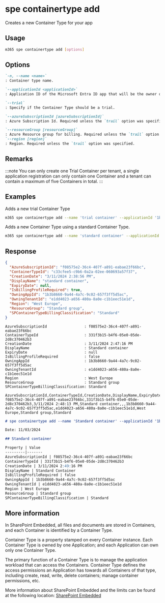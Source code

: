 
# spe containertype add

Creates a new Container Type for your app

## Usage

```sh
m365 spe containertype add [options]
```

## Options

```md definition-list
`-n, --name <name>`
: Container type name.

`--applicationId <applicationId>`
: Application ID of the Microsoft Entra ID app that will be the owner of the Container Type.

`--trial`
: Specify if the Container Type should be a trial.

`--azureSubscriptionId [azureSubscriptionId]`
: Azure Subscription Id. Required unless the `trail` option was specified.

`--resourceGroup [resourceGroup]`
: Azure Resource group for billing. Required unless the `trail` option was specified.
`--region [region]`
: Region. Required unless the `trail` option was specified.
```

<Global />

## Remarks

:::note
You can only create one Trial Container per tenant, a single application registration can only contain one Container and a tenant can contain a maximum of five Containers in total.
:::

## Examples

Adds a new trial Container Type

```sh
m365 spe containertype add --name 'trial container' --applicationId '1b3b8660-9a44-4a7c-9c02-657f3ff5d5ac' --trial
```

Adds a new Container Type using a standard Container Type.

```sh
m365 spe containertype add --name 'standard container' --applicationId '1b3b8660-9a44-4a7c-9c02-657f3ff5d5ac' --azureSubscriptionId 'f08575e2-36c4-407f-a891-eabae23f66bc' --region 'West Europe' --resourceGroup 'Standard group'
```

## Response

<Tabs>
  <TabItem value="JSON">

  ```json
  {
    "AzureSubscriptionId": "f08575e2-36c4-407f-a891-eabae23f66bc",
    "ContainerTypeId": "c33cfee5-c9b6-0a2a-02ee-060693a57f37",
    "CreationDate": "3/11/2024 2:38:56 PM",
    "DisplayName": "standard container",
    "ExpiryDate": null,
    "IsBillingProfileRequired": true,
    "OwningAppId": "1b3b8660-9a44-4a7c-9c02-657f3ff5d5ac",
    "OwningTenantId": "e1dd4023-a656-480a-8a0e-c1b1eec51e1d",
    "Region": "West Europe",
    "ResourceGroup": "Standard group",
    "SPContainerTypeBillingClassification": "Standard"
  }
  ```

  </TabItem>
  <TabItem value="Text">

  ```text
  AzureSubscriptionId                 : f08575e2-36c4-407f-a891-eabae23f66bc
  ContainerTypeId                     : 331f3b15-b4f6-05e0-05de-2d8c370462b3
  CreationDate                        : 3/11/2024 2:47:16 PM
  DisplayName                         : Standard container
  ExpiryDate                          : null
  IsBillingProfileRequired            : false
  OwningAppId                         : 1b3b8660-9a44-4a7c-9c02-657f3ff5d5ac
  OwningTenantId                      : e1dd4023-a656-480a-8a0e-c1b1eec51e1d
  Region                              : West Europe
  ResourceGroup                       : Standard group
  SPContainerTypeBillingClassification: Standard
  ```

  </TabItem>
  <TabItem value="CSV">

  ```csv
  AzureSubscriptionId,ContainerTypeId,CreationDate,DisplayName,ExpiryDate,IsBillingProfileRequired,OwningAppId,OwningTenantId,Region,ResourceGroup,SPContainerTypeBillingClassification
  f08575e2-36c4-407f-a891-eabae23f66bc,331f3b15-b4f6-05e0-05de-2d8c370462b3,3/11/2024 2:48:13 PM,Standard container,,,1b3b8660-9a44-4a7c-9c02-657f3ff5d5ac,e1dd4023-a656-480a-8a0e-c1b1eec51e1d,West Europe,Standard group,Standard
  ```

  </TabItem>
  <TabItem value="Markdown">

  ```md
  # spe containertype add --name 'Standard container' --applicationId '1b3b8660-9a44-4a7c-9c02-657f3ff5d5ac' --azureSubscriptionId 'f08575e2-36c4-407f-a891-eabae23f66bc' --region 'West Europe' --resourceGroup 'Standard group'

  Date: 11/03/2024

  ## Standard container

  Property | Value
  ---------|-------
  AzureSubscriptionId | f08575e2-36c4-407f-a891-eabae23f66bc
  ContainerTypeId | 331f3b15-b4f6-05e0-05de-2d8c370462b3
  CreationDate | 3/11/2024 2:49:16 PM
  DisplayName | Standard Container
  IsBillingProfileRequired | false
  OwningAppId | 1b3b8660-9a44-4a7c-9c02-657f3ff5d5ac
  OwningTenantId | e1dd4023-a656-480a-8a0e-c1b1eec51e1d
  Region | West Europe
  ResourceGroup | Standard group
  SPContainerTypeBillingClassification | Standard
  ```

  </TabItem>
</Tabs>

## More information

In SharePoint Embedded, all files and documents are stored in Containers, and each Container is identified by a Container Type.

Container Type is a property stamped on every Container instance. Each Container Type is owned by one Application; and each Application can own only one Container Type.

The primary function of a Container Type is to manage the application workload that can access the Containers. Container Type defines the access permissions an Application has towards all Containers of that type, including create, read, write, delete containers; manage container permissions, etc.

More information about SharePoint Embedded and the limits can be found at the following location: [SharePoint Embedded](https://learn.microsoft.com/en-us/sharepoint/dev/embedded/concepts/app-concepts/containertypes#sharepoint-embedded-trial-container-types)
